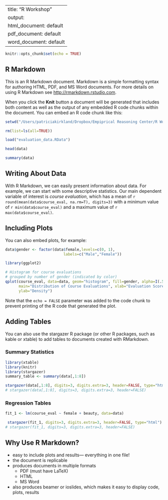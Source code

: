

---
title: "R Workshop"
output:
  html_document: default
  pdf_document: default
  word_document: default
---




```r
knitr::opts_chunk$set(echo = TRUE)
```

## R Markdown

This is an R Markdown document. Markdown is a simple formatting syntax for authoring HTML, PDF, and MS Word documents. For more details on using R Markdown see <http://rmarkdown.rstudio.com>.

When you click the **Knit** button a document will be generated that includes both content as well as the output of any embedded R code chunks within the document. You can embed an R code chunk like this:




```r
setwd("/Users/patriciakirkland/Dropbox/Empiprical Reasoning Center/R Workshop")

rm(list=ls(all=TRUE))

load("evaluation_data.RData")

head(data)

summary(data)
```

## Writing About Data

With R Markdown, we can easily present information about data.  For example, we can start with some descriptive statistics.  Our main dependent variable of interest is *course evaluation*, which has a mean of `r round(mean(data$course_eval, na.rm=T), digits=3)` with a minimum value of `r min(data$course_eval)` and a maximum value of `r max(data$course_eval)`.

## Including Plots

You can also embed plots, for example:

```r

data$gender <- factor(data$female,levels=c(0, 1),
                          labels=c("Male","Female")) 

library(ggplot2)

# Histogram for course evaluations
# grouped by number of gender (indicated by color)
qplot(course_eval, data=data, geom="histogram", fill=gender, alpha=I(.5), 
      main="Distribution of Course Evaluations", xlab="Evaluation Score", 
      ylab="Density")


```

Note that the `echo = FALSE` parameter was added to the code chunk to prevent printing of the R code that generated the plot.


## Adding Tables

You can also use the stargazer R package (or other R packages, such as kable or xtable) to add tables to documents created with RMarkdown. 


### Summary Statistics

```r

library(xtable)
library(knitr)
library(stargazer)
summary_table <- summary(data[,1:8])

stargazer(data[,1:8], digits=3, digits.extra=3, header=FALSE, type="html")
# stargazer(data[,1:8], digits=3, digits.extra=3, header=FALSE)
```


### Regression Tables

```r

fit_1 <- lm(course_eval ~ female + beauty, data=data)

 stargazer(fit_1, digits=3, digits.extra=3, header=FALSE, type="html")
# stargazer(fit_1, digits=3, digits.extra=3, header=FALSE)
```

## Why Use R Markdown?

* easy to include plots and results--- everything in one file!
* the document is replicable
* produces documents in multiple formats
    + PDF (must have LaTeX)
    + HTML
    + MS Word
* also produces beamer or ioslides, which makes it easy to display code, plots, results



